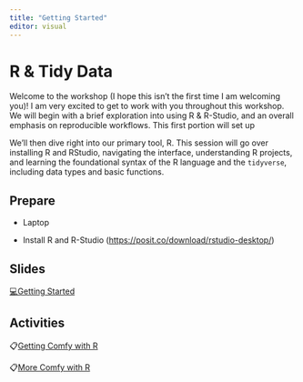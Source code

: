 ```yaml
---
title: "Getting Started"
editor: visual
---
```


# R & Tidy Data

Welcome to the workshop (I hope this isn't the first time I am welcoming you)! I am very excited to get to work with you throughout this workshop. We will begin with a brief exploration into using R & R-Studio, and an overall emphasis on reproducible workflows. This first portion will set up

We’ll then dive right into our primary tool, R. This session will go over installing R and RStudio, navigating the interface, understanding R projects, and learning the foundational syntax of the R language and the `tidyverse`, including data types and basic functions.

## Prepare

-   Laptop

-   Install R and R-Studio (<https://posit.co/download/rstudio-desktop/>)

## Slides

[💻Getting Started](../slides/topic-1.html){target="_blank"}

## Activities

📋[Getting Comfy with R](../activities/basic_intro.html){target="_blank"}

📋[More Comfy with R](../activities/basic_intro2.html){target="_blank"}

<br><br>
